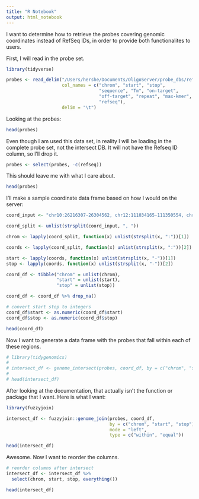 ```yaml
---
title: "R Notebook"
output: html_notebook
---
```


I want to determine how to retrieve the probes covering genomic coordinates instead of RefSeq IDs, in order to provide both functionalites to users.

First, I will read in the probe set.
```r
library(tidyverse)

probes <- read_delim("/Users/hershe/Documents/OligoServer/probe_dbs/refseq_hg38_DNA-FISH_DB.csv",
                     col_names = c("chrom", "start", "stop", 
                                   "sequence", "Tm", "on-target",
                                   "off-target", "repeat", "max-kmer",
                                   "refseq"),
                     delim = "\t")

```

Looking at the probes:
```r
head(probes)
```

Even though I am used this data set, in reality I will be loading in the complete probe set, not the intersect DB. It will not have the Refseq ID column, so I'll drop it.
```r
probes <- select(probes, -c(refseq))
```

This should leave me with what I care about.
```r
head(probes)
```

I'll make a sample coordinate data frame based on how I would on the server:
```r
coord_input <- "chr10:26216307-26304562, chr12:111034165-111350554, chr3:62369681-62373550, chr10:26216307-26304562, ..."

coord_split <- unlist(strsplit(coord_input, ", "))

chrom <- lapply(coord_split, function(x) unlist(strsplit(x, ":"))[1])

coords <- lapply(coord_split, function(x) unlist(strsplit(x, ":"))[2])

start <- lapply(coords, function(x) unlist(strsplit(x, "-"))[1])
stop <- lapply(coords, function(x) unlist(strsplit(x, "-"))[2])

coord_df <- tibble("chrom" = unlist(chrom),
                   "start" = unlist(start),
                   "stop" = unlist(stop))

coord_df <- coord_df %>% drop_na()

# convert start stop to integers
coord_df$start <- as.numeric(coord_df$start)
coord_df$stop <- as.numeric(coord_df$stop)

head(coord_df)
```

Now I want to generate a data frame with the probes that fall within each of these regions.
```r
# library(tidygenomics)
# 
# intersect_df <- genome_intersect(probes, coord_df, by = c("chrom", "start", "stop"))
# 
# head(intersect_df)
```

After looking at the documentation, that actually isn't the function or package that I want. Here is what I want:
```r
library(fuzzyjoin)

intersect_df <- fuzzyjoin::genome_join(probes, coord_df,
                                       by = c("chrom", "start", "stop"),
                                       mode = "left",
                                       type = c("within", "equal"))

head(intersect_df)
```






Awesome. Now I want to reorder the columns.
```r
# reorder columns after intersect
intersect_df <- intersect_df %>%
  select(chrom, start, stop, everything())

head(intersect_df)
```












